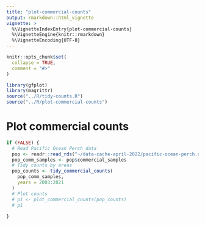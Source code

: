 ```yaml
---
title: "plot-commercial-counts"
output: rmarkdown::html_vignette
vignette: >
  %\VignetteIndexEntry{plot-commercial-counts}
  %\VignetteEngine{knitr::rmarkdown}
  %\VignetteEncoding{UTF-8}
---
```


```r
knitr::opts_chunk$set(
  collapse = TRUE,
  comment = "#>"
)
```

```r
library(gfplot)
library(magrittr)
source("../R/tidy-counts.R")
source("../R/plot-commercial-counts")

```

# Plot commercial counts
```r

if (FALSE) {
  # Read Pacific Ocean Perch data
  pop <- readr::read_rds("~/data-cache-april-2022/pacific-ocean-perch.rds")
  pop_comm_samples <- pop$commercial_samples
  # Tidy counts by areas
  pop_counts <- tidy_commercial_counts(
    pop_comm_samples,
    years = 2003:2021
  )
  # Plot counts
  # p1 <- plot_commercial_counts(pop_counts)
  # p1
  
}


```

